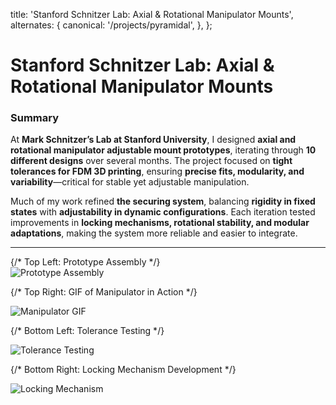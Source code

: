 
  title: 'Stanford Schnitzer Lab: Axial & Rotational Manipulator Mounts',
  alternates: {
    canonical: '/projects/pyramidal',
  },
};

# Stanford Schnitzer Lab: Axial & Rotational Manipulator Mounts

<AnimatedName />

### Summary

At **Mark Schnitzer’s Lab at Stanford University**, I designed **axial and rotational manipulator adjustable mount prototypes**, iterating through **10 different designs** over several months. The project focused on **tight tolerances for FDM 3D printing**, ensuring **precise fits, modularity, and variability**—critical for stable yet adjustable manipulation.  

Much of my work refined **the securing system**, balancing **rigidity in fixed states** with **adjustability in dynamic configurations**. Each iteration tested improvements in **locking mechanisms, rotational stability, and modular adaptations**, making the system more reliable and easier to integrate.

---

<div style={{ 
    display: 'grid', 
    gridTemplateAreas: `
      "quarter1 quarter2"
      "quarter3 quarter4"
    `, 
    gridTemplateColumns: '1fr 1fr', 
    gridTemplateRows: 'auto auto', 
    gap: '10px', 
    maxWidth: '100%', 
    margin: 'auto'}}>
  {/* Top Left: Prototype Assembly */}
  <div style={{ gridArea: 'quarter1'}}>
    <img 
        src="/images/IMG_3805.png" 
        alt="Prototype Assembly" 
        style={{ maxWidth: '100%', height: 'auto'}}
    />
  </div>

  {/* Top Right: GIF of Manipulator in Action */}
  <div style={{ gridArea: 'quarter2'}}>
    <img 
        src="/images/gif.gif" 
        alt="Manipulator GIF" 
        style={{ maxWidth: '100%', height: 'auto'}}
    />
  </div>

  {/* Bottom Left: Tolerance Testing */}
  <div style={{ gridArea: 'quarter3'}}>
    <img 
        src="/images/IMG_4080.png" 
        alt="Tolerance Testing" 
        style={{ maxWidth: '100%', height: 'auto'}}
    />
  </div>

  {/* Bottom Right: Locking Mechanism Development */}
  <div style={{ gridArea: 'quarter4'}}>
    <img 
        src="/images/IMG_3804.png" 
        alt="Locking Mechanism" 
        style={{ maxWidth: '100%', height: 'auto'}}
    />
  </div>
</div>
